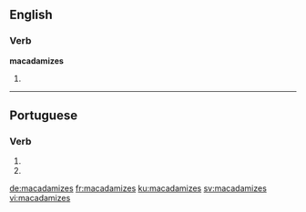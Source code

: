 ==English==

===Verb===
'''macadamizes'''

# {{en-third-person singular of|macadamize}}

----

==Portuguese==

===Verb===
{{head|pt|verb form}}

# {{conjugation of|macadamizar||2|s|present|subjunctive|lang=pt}}
# {{conjugation of|macadamizar||2|s|negative|imperative|lang=pt}}

[[de:macadamizes]]
[[fr:macadamizes]]
[[ku:macadamizes]]
[[sv:macadamizes]]
[[vi:macadamizes]]
